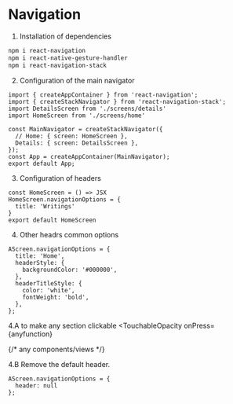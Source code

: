 # Navigation

1. Installation of dependencies
```bash
npm i react-navigation
npm i react-native-gesture-handler
npm i react-navigation-stack
```

2. Configuration of the main navigator
```JSX
import { createAppContainer } from 'react-navigation';
import { createStackNavigator } from 'react-navigation-stack';
import DetailsScreen from './screens/details'
import HomeScreen from './screens/home'

const MainNavigator = createStackNavigator({
  // Home: { screen: HomeScreen },
  Details: { screen: DetailsScreen },
});
const App = createAppContainer(MainNavigator);
export default App;
```

3. Configuration of headers
```JSX
const HomeScreen = () => JSX
HomeScreen.navigationOptions = {
  title: 'Writings'
}
export default HomeScreen
```

4. Other headrs common options
```JSX
AScreen.navigationOptions = {
  title: 'Home',
  headerStyle: {
    backgroundColor: '#000000',
  },
  headerTitleStyle: {
    color: 'white',
    fontWeight: 'bold',
  },
};
```

4.A to make any section clickable
<TouchableOpacity
  onPress={anyfunction}
>
  {/* any components/views */}
</TouchableOpacity>

4.B Remove the default header.
```JSX
AScreen.navigationOptions = {
  header: null
};
```
